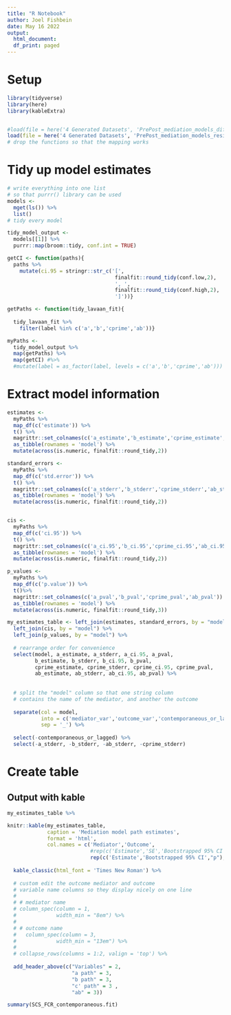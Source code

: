 ```yaml
---
title: "R Notebook"
author: Joel Fishbein
date: May 16 2022
output:
  html_document:
  df_print: paged
---
```

  

# Setup

```r
library(tidyverse)
library(here)
library(kableExtra)


#load(file = here('4 Generated Datasets', 'PrePost_mediation_models_difference_score_May30.RData'))
load(file = here('4 Generated Datasets', 'PrePost_mediation_models_residualized.RData'))
# drop the functions so that the mapping works

```


# Tidy up model estimates

```r
# write everything into one list 
# so that purrr() library can be used
models <-
  mget(ls()) %>% 
  list()
# tidy every model

tidy_model_output <-
  models[[1]] %>%
  purrr::map(broom::tidy, conf.int = TRUE) 

getCI <- function(paths){
  paths %>%
    mutate(ci.95 = stringr::str_c('[',
                                   finalfit::round_tidy(conf.low,2),
                                   ', ',
                                   finalfit::round_tidy(conf.high,2),
                                   ']'))}

getPaths <- function(tidy_lavaan_fit){
  
  tidy_lavaan_fit %>%
    filter(label %in% c('a','b','cprime','ab'))}

myPaths <-
  tidy_model_output %>%
  map(getPaths) %>%
  map(getCI) #%>%
  #mutate(label = as_factor(label, levels = c('a','b','cprime','ab')))


```

# Extract model information

```r
estimates <-
  myPaths %>%
  map_df(c('estimate')) %>%
  t() %>%
  magrittr::set_colnames(c('a_estimate','b_estimate','cprime_estimate','ab_estimate')) %>%
  as_tibble(rownames = 'model') %>%
  mutate(across(is.numeric, finalfit::round_tidy,2))

standard_errors <-
  myPaths %>%
  map_df(c('std.error')) %>%
  t() %>%
  magrittr::set_colnames(c('a_stderr','b_stderr','cprime_stderr','ab_stderr')) %>%
  as_tibble(rownames = 'model') %>%
  mutate(across(is.numeric, finalfit::round_tidy,2))


cis <-
  myPaths %>%
  map_df(c('ci.95')) %>%
  t() %>%
  magrittr::set_colnames(c('a_ci.95','b_ci.95','cprime_ci.95','ab_ci.95')) %>%
  as_tibble(rownames = 'model') %>%
  mutate(across(is.numeric, finalfit::round_tidy,2))

p_values <-
  myPaths %>%
  map_df(c('p.value')) %>%
  t()%>%
  magrittr::set_colnames(c('a_pval','b_pval','cprime_pval','ab_pval')) %>%
  as_tibble(rownames = 'model') %>%
  mutate(across(is.numeric, finalfit::round_tidy,3))

my_estimates_table <- left_join(estimates, standard_errors, by = "model") %>%
  left_join(cis, by = "model") %>%
  left_join(p_values, by = "model") %>%
  
  # rearrange order for convenience
  select(model, a_estimate, a_stderr, a_ci.95, a_pval,
         b_estimate, b_stderr, b_ci.95, b_pval,
         cprime_estimate, cprime_stderr, cprime_ci.95, cprime_pval,
         ab_estimate, ab_stderr, ab_ci.95, ab_pval) %>%
  
  
  # split the "model" column so that one string column
  # contains the name of the mediator, and another the outcome
  
  separate(col = model,
           into = c('mediator_var','outcome_var','contemporaneous_or_lagged'), 
           sep = '_') %>%
  
  select(-contemporaneous_or_lagged) %>%
  select(-a_stderr, -b_stderr, -ab_stderr, -cprime_stderr)


```


# Create table

## Output with kable


```r

my_estimates_table %>%

knitr::kable(my_estimates_table, 
             caption = 'Mediation model path estimates',
             format = 'html',
             col.names = c('Mediator','Outcome', 
                           #rep(c('Estimate','SE','Bootstrapped 95% CI',"p"),5))) %>%
                           rep(c('Estimate','Bootstrapped 95% CI',"p"),4))) %>%
  
  kable_classic(html_font = 'Times New Roman') %>%
  
  # custom edit the outcome mediator and outcome 
  # variable name columns so they display nicely on one line
  # 
  # # mediator name
  # column_spec(column = 1,
  #             width_min = "8em") %>%
  # 
  # # outcome name
  #   column_spec(column = 3,
  #             width_min = "13em") %>%
  # 
  # collapse_rows(columns = 1:2, valign = 'top') %>%
  
  add_header_above(c("Variables" = 2, 
                     "a path" = 3, 
                     "b path" = 3, 
                     "c' path" = 3 , 
                     "ab" = 3)) 

```


```r

summary(SCS_FCR_contemporaneous.fit)
```